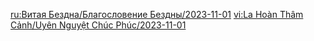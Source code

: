{{Blessing of the Abyssal Moon
|name       = Coalescing
|phase      = Waxing
|image      = Spiral Abyss Blessing 55.png
|details    = <li>After the active character's Normal or Charged Attack hits an opponent, that character's {{Color|bp|Normal and Charged Attack CRIT Rate is increased by 6%}} for 5s. This effect can be triggered once every 0.1s. Max 5 stacks. Each stack's duration is counted independently. This effect will be cleared if the character leaves the field.</li>
|time_start = 2023-11-01 04:00:00
|time_end   = 2023-11-16 03:59:59
}}
<noinclude>
<!-- interwikis -->
[[ru:Витая Бездна/Благословение Бездны/2023-11-01]]
[[vi:La Hoàn Thâm Cảnh/Uyên Nguyệt Chúc Phúc/2023-11-01]]
</noinclude>